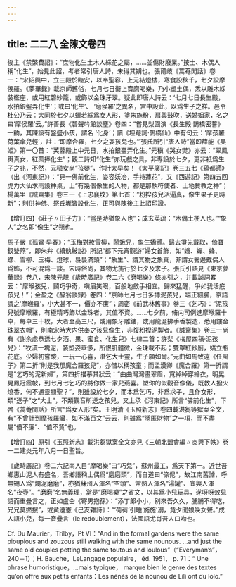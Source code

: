 ```yaml
---
---
---
```

title: 二二八 全陳文卷四
---




後主《禁繁費詔》：“庶物化生土木人綵花之屬，……並傷財廢業。”按土、木偶人稱“化生”，始見此詔，考者常引唐人詩，未得其朔也。張爾歧《蒿菴閒話》卷一：“宋紹興中，立三殿於臨安，以奉聖容，上元結燈樓，寒食設秋千，七夕設摩侯羅。《夢華録》載京師舊俗，七月七日街上賣磨喝樂，乃小塑土偶，悉以雕木綵裝檻座，或用紅碧紗籠，或飾以金珠牙翠。疑此即唐人詩云：‘七月七日長生殿，水拍銀盤弄化生’；或曰‘化生’、 ‘磨侯羅’之異名，宫中設此，以爲生子之祥。邑令杜公乃云：大同於七夕以蠟若綵爲女人形，塗朱施粉，肩輿鼓吹，送婚姻家，名之曰‘摩侯羅’云。”許善長《碧聲吟館談麈》卷四：“嘗見梨園演《長生殿·鵲橋密誓》一齣，其陳設有盤盛小孩，謂名 ‘化身’；讀《坦菴詞·鵲橋仙》中有句云：‘摩孩羅荷葉傘兒輕’，註：‘即摩合羅，七夕之耍孩兒也。’”張氏所引“唐人詩”當即薛能《吴姬》第一〇首：“芙蓉殿上中元日，水拍銀臺弄化生。”元稹《哭女樊》亦云：“翠鳳輿真女，紅蕖捧化生”；觀二詩知“化生”亦玩戲之具，非專設於七夕，更非衹爲生子之兆，不然，元稹女尚“孩嬰”，作計太早矣！《太平廣記》卷三五七《藴都師》（出《河東記》）：“見一佛前化生，姿容妖冶，手持蓮花”，又《西遊記》第四五回虎力大仙求雨設神桌，上“有幾個像生的人物，都是那執符使者、土地贊教之神”；楊萬里《誠齋集》卷三一《上忠襄坟》第七首：“粉揑孩兒活逼真，像生果子更時新”；則供神佛、祭丘壠皆設化生，正可與陳後主此詔印證。

【增訂四】《莊子〃田子方》：“當是時猶象人也”；成玄英疏：“木偶土梗人也。”“象人”之名即“像生”之朔也。

馬子嚴《孤鸞·早春》：“玉梅對妝雪柳，鬧蛾兒，象生嬌顫。歸去爭先戴取，倚寶釵雙燕”，即朱弁《續骫骳説》所記“都下元宵觀游”婦女首飾，如“蛾、蟬、蜂、蝶、雪柳、玉梅、燈球，裊裊滿頭”；“象生”、謂其物之象真，非謂女鬢邊戴偶人爲飾，不可混爲一談。宋時俗尚，其物尤施行於七夕及求子。張氏引語見《東京夢華録》卷八，宋陳元靚《歲時廣記》卷二六《磨喝樂》條亦引之，并載謔詞畧云：“摩㬋孩兒，鬬巧爭奇，嗔眉笑眼，百般地斂手相宜。歸來猛醒，爭如我活底孩兒！”；金盈之《醉翁談録》卷四：“京師七月七日多摶泥孩兒，端正細膩，京語謂之‘摩㬋羅’，小大甚不一，價亦不廉”；周密《前武林舊事》卷三《乞巧》：“泥孩兒號摩㬋羅，有極精巧飾以金珠者，其值不資。……七夕前，脩内司例進摩㬋羅十卓，每卓三十枚，大者至高三尺，或用象牙雕鏤，或用龍涎拂手香製造，悉用鏤金珠翠衣帽”，則南宋時大内供奉之孩兒像生，非復粉揑泥製者。《誠齋集》卷三一尚有《謝余處恭送七夕酒、果、蜜食、化生兒》七律二首；許棐《梅屋四稿·泥孩兒》：“牧瀆一塊泥，裝塑姿華侈，所恨肌體微，金珠載不起；雙罩紅紗廚，嬌立瓶花底。少婦初嘗酸，一玩一心喜，潛乞大士靈，生子願如爾。”元曲如馬致遠《任風子》第二折“則是我那魔合羅孩兒”，亦借以稱孩童；而孟漢卿《魔合羅》第一折謂是“乞巧的泥新婦”，第四折描摹其狀云：“曲曲灣灣畫翠眉，寬綽綽穿絳衣，明晃晃鳳冠霞帔，到七月七乞巧的將你做一家兒燕喜。塑你的似觀音像儀，既教人撥火燒香，何不通靈顯聖？”，則雖設於七夕，而本爲乞巧，非爲求子，且作女形，類“送子”之“大士”，不類觀音所送之孩兒，又上承《河東記》所言“佛前化生”，下啓《蒿菴閒話》所言“爲女人形”矣。王明清《玉照新志》卷四載洪芻等獄案全文，有“不曾計到摩孩羅贜，如不滿百文”云云，則雖爲“隱匿財物”之一項，而不盡屬“價不廉”、“值不貲”也。

【增訂四】原引《玉照新志》載洪芻獄案全文亦見《三朝北盟會編〃炎興下帙》卷一二建炎元年八月一日聖旨。

《歲時廣記》卷二六記南人目“摩喝樂”曰“巧兒”，蘇州最工，爲天下第一。近世吾鄉惠山泥人有盛名，吾鄉語稱土偶爲“磨磨頭”，而自道曰“倷伲”，故江南舊謔，呼無錫人爲“爛泥磨磨”，亦猶蘇州人渾名“空頭”、常熟人渾名“湯罐”、宜興人渾名“夜壺”。“磨磨”名無義理，當是“磨喝樂”之省文，以其爲小兒玩具，遂呀呀效兒語而重疊言之，正如盧仝《寄男抱孫》：“添丁郎小小，别來吾久久，脯脯不得吃，兄兄莫撚搜”，或黄遵憲《己亥雜詩》：“‘荷荷’引睡‘施施’溺，竟夕聞娘唤女聲。”成人語小兒，每一音疊言（le redoublement），法國語尤肖吾人口吻也。

Cf. Du Maurier，Trilby，Pt VI：“And in the formal gardens were the same pioupious and zouzous still walking with the same nounous. ...and just the same old couples petting the same toutous and loulous”（“Everyman’s”，240－1）；H. Bauche，LeLangage populaire， éd. 1951， p. 71：“ Une phrase humoristique，...mais typique， marque bien le genre des textes qu’on offre aux petits enfants：Les nénés de la nounou de Lili ont du lolo.”